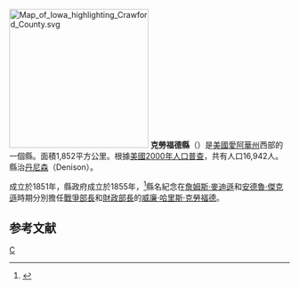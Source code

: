 {{noteTA
|T=zh-hans:克劳福德县 (艾奥瓦州);zh-hk:克勞福德縣 (艾奧瓦州);zh-tw:克勞福德郡 (愛阿華州);
}}

{{Otheruses|克勞福德縣|subject=美國愛阿華州的一個縣|other=同名的縣}}
[[File:Map_of_Iowa_highlighting_Crawford_County.svg|250px]]
'''克勞福德縣'''（{{lang-en|Crawford County}}）是[[美國|美國]][[愛阿華州|愛阿華州]]西部的一個縣。面積1,852平方公里。根據[[美國2000年人口普查|美國2000年人口普查]]，共有人口16,942人。縣治[[丹尼森_(艾奥瓦州)|丹尼森]]（Denison）。

成立於1851年，縣政府成立於1855年，<ref>{{cite web |url=http://iagenweb.org/history/hoi/HOI3Counties1.html |title=存档副本 |accessdate=2007-01-17 |deadurl=yes |archiveurl=https://web.archive.org/web/20061222180652/http://iagenweb.org/history/hoi/HOI3Counties1.html |archivedate=2006-12-22 }}</ref>縣名紀念在[[詹姆斯·麥迪遜|詹姆斯·麥迪遜]]和[[安德魯·傑克遜|安德魯·傑克遜]]時期分別擔任[[戰爭部長|戰爭部長]]和[[美國財政部長|財政部長]]的[[威廉·哈里斯·克勞福德|威廉·哈里斯·克勞福德]]。

== 参考文献 ==
<div class="references-small">
<references />
</div>
{{克勞福德縣 (愛荷華州)}}
{{愛荷華州}}
{{iowa-stub}}

[[Category:艾奧瓦州行政區劃|C]]